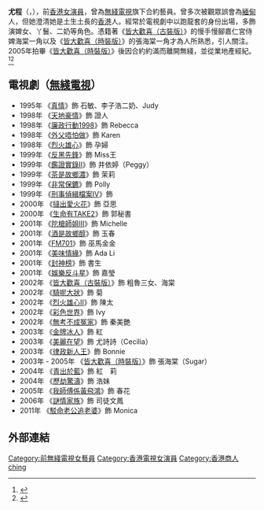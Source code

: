 '''尤程'''（{{lang-en|Sugar Yau}}，{{bd|1975年|3月28日}}），前[[香港|香港]][[女演員|女演員]]，曾為[[無綫電視|無綫電視]]旗下合約藝員。曾多次被觀眾誤會為[[緬甸|緬甸]]人，但她澄清她是土生土長的[[香港|香港]]人。經常於電視劇中以跑龍套的身份出場，多飾演婢女、丫鬟、二奶等角色。憑籍著《[[皆大歡喜_(古裝電視劇)|皆大歡喜（古裝版）]]》的慢手慢腳嘉仁宮侍婢海棠一角以及《[[皆大歡喜_(時裝電視劇)|皆大歡喜（時裝版）]]》的張海棠一角才為人所熟悉，引人關注。2005年拍畢《[[皆大歡喜_(時裝電視劇)|皆大歡喜（時裝版）]]》後因合約約滿而離開無綫，並從業地產經紀。<ref>{{Cite web |url=http://www.cueasy.com/main/showthread.php?t=37361 |title=存档副本 |accessdate=2018-01-03 |archive-date=2018-01-03 |archive-url=https://web.archive.org/web/20180103193539/http://www.cueasy.com/main/showthread.php?t=37361 |dead-url=no }}</ref><ref>{{Cite web |url=http://tc.wangchao.net.cn/baike/detail_1315579.html |title=存档副本 |access-date=2018-01-03 |archive-url=https://web.archive.org/web/20180104013910/http://tc.wangchao.net.cn/baike/detail_1315579.html |archive-date=2018-01-04 |dead-url=yes }}</ref>

== 電視劇（[[無綫電視|無綫電視]]） ==
*1995年 《[[真情|真情]]》飾 石敏、李子浩二奶、Judy
*1998年 《[[天地豪情|天地豪情]]》飾 證人
*1998年 《[[廉政行動1998|廉政行動1998]]》飾 Rebecca
*1998年 《[[外父唔怕做|外父唔怕做]]》飾 Karen
*1998年 《[[烈火雄心_(電視劇)|烈火雄心]]》飾 孕婦
*1999年 《[[反黑先鋒|反黑先鋒]]》飾 Miss王
*1999年 《[[鑑證實錄II|鑑證實錄II]]》飾 井依婷（Peggy）
*1999年 《[[茶是故鄉濃|茶是故鄉濃]]》飾 茉莉
*1999年 《[[非常保鑣|非常保鑣]]》飾 Polly
*1999年 《[[刑事偵緝檔案IV|刑事偵緝檔案IV]]》飾 
*2000年 《[[撻出愛火花|撻出愛火花]]》飾 亞思
*2000年 《[[生命有TAKE2|生命有TAKE2]]》飾 郭秘書
*2001年 《[[陀槍師姐III|陀槍師姐III]]》飾 Michelle
*2001年 《[[酒是故鄉醇|酒是故鄉醇]]》飾 玉春
*2001年 《[[FM701|FM701]]》飾 巫馬金金
*2001年 《[[美味情緣|美味情緣]]》飾 Ada Li
*2001年 《[[封神榜_(2001年電視劇)|封神榜]]》飾 書生
*2001年 《[[娛樂反斗星|娛樂反斗星]]》飾 嘉瑩
*2002年 《[[皆大歡喜_(古裝電視劇)|皆大歡喜（古裝版）]]》飾 粗魯三女、海棠
*2002年 《[[騎呢大狀|騎呢大狀]]》飾 菊
*2002年 《[[烈火雄心II|烈火雄心II]]》飾 陳太
*2002年 《[[彩色世界|彩色世界]]》飾 Ivy
*2002年 《[[無考不成冤家|無考不成冤家]]》飾 秦美艷
*2003年 《[[金牌冰人|金牌冰人]]》飾 紅
*2003年 《[[美麗在望|美麗在望]]》飾 尤詩詩（Cecilia）
*2003年 《[[律政新人王|律政新人王]]》飾 Bonnie
*2003年 - 2005年 《[[皆大歡喜_(時裝電視劇)|皆大歡喜（時裝版）]]》飾 張海棠（Sugar）
*2004年 《[[青出於藍_(電視劇)|青出於藍]]》飾 紅　莉
*2004年 《[[歷劫驚濤|歷劫驚濤]]》飾 浩妹
*2005年 《[[我師傅係黃飛鴻|我師傅係黃飛鴻]]》飾 春花
*2006年 《[[謎情家族|謎情家族]]》飾 司徒文鳳
*2011年 《[[駁命老公追老婆|駁命老公追老婆]]》飾 Monica

== 外部連結 ==
{{reflist}}
{{DEFAULTSORT:yau}}
[[Category:前無綫電視女藝員|Category:前無綫電視女藝員]]
[[Category:香港電視女演員|Category:香港電視女演員]]
[[Category:香港商人|Category:香港商人]]
[[Category:尤姓|ching]]